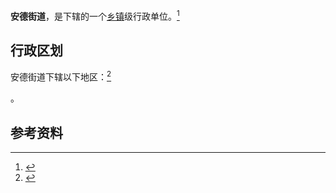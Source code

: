 {{中国乡级行政区
|景观照片文件名 = 
|景观照片描述 = 
|汉语拼音 = 
|其他语言 = 
|其他语言名称 = 
|旧称 = 
|地名出处 = 
|位置图文件名 = 
|位置图描述 = 
|自定义图片= 
|建置时间 = 
|政府驻地 = 
|毗邻 = 
|总面积 = 
|总人口 = 
|总人口年份 = 
|户籍人口 = 
|户籍人口年份 = 
|常住人口 = 
|常住人口年份 = 
|人口密度 = 
|GDP = 
|GDP年份 = 
|邮政编码 = 
|电话区号 = 534
|官方网站 = 
|网站名称 = 
|37/14/21/001/000}}

'''安德街道'''，是{{PRC admin/fullname|37/14/21/001/000|3}}下辖的一个[[乡镇|乡镇]]级行政单位。<ref>{{PRC admin/ref sgc|{{PRC admin/parent|37/14/21/001/000}}}}</ref>

== 行政区划 ==

安德街道下辖以下地区：<ref>{{PRC admin/ref sgc|37/14/21/001/000}}</ref>

{{PRC admin/children|37/14/21/001/000}}。

== 参考资料 ==

{{reflist}}

{{行政区划小作品}}
{{PRC admin/navcat|37/14/21/001/000}}